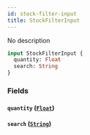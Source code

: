 ```yaml
---
id: stock-filter-input
title: StockFilterInput
---
```



No description

```graphql
input StockFilterInput {
  quantity: Float
  search: String
}
```


### Fields

#### `quantity` ([`Float`](../../../developer/api-reference/scalars/float))




#### `search` ([`String`](../../../developer/api-reference/scalars/string))






